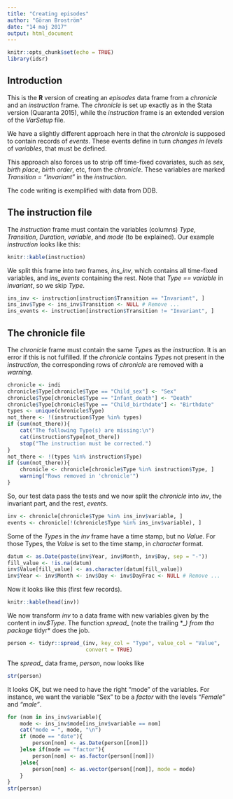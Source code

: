 ```yaml
---
title: "Creating episodes"
author: "Göran Broström"
date: "14 maj 2017"
output: html_document
---
```


```r
knitr::opts_chunk$set(echo = TRUE)
library(idsr)
```

## Introduction

This is the **R** version of creating an *episodes* data frame from a 
*chronicle* and an *instruction* frame. The *chronicle* is set up exactly as 
in the Stata version (Quaranta 2015), while the *instruction* frame is an 
extended version of the *VarSetup* file. 

We have a slightly different approach here in that the *chronicle* is supposed 
to contain records of *events*. These events define in turn *changes in levels*
of *variables*, that must be defined.

This approach also forces us to strip off time-fixed covariates, 
such as *sex*, *birth place*, *birth order*, etc, from the *chronicle*. These 
variables are marked *Transition = "Invariant"* in the *instruction*.

The code writing is exemplified with data from DDB.

## The instruction file

The *instruction* frame must contain the variables (columns) *Type*, 
*Transition*, *Duration*, *variable*, and *mode* (to be explained). Our example 
*instruction* looks like this:

```r
knitr::kable(instruction)
```

We split this frame into two frames, *ins_inv*, which contains all time-fixed 
variables, and *ins_events* containing the rest. Note that *Type == variable* in 
*invariant*, so we skip *Type*.

```r
ins_inv <- instruction[instruction$Transition == "Invariant", ]
ins_inv$Type <- ins_inv$Transition <- NULL # Remove ...
ins_events <- instruction[instruction$Transition != "Invariant", ]
```

## The chronicle file

The *chronicle* frame must contain the same *Type*s as the *instruction*. It is
an error if this is not fulfilled. If the *chronicle* contains *Type*s not 
present in the *instruction*, the corresponding rows of *chronicle* are removed
with a *warning*.

```r
chronicle <- indi
chronicle$Type[chronicle$Type == "Child_sex"] <- "Sex"
chronicle$Type[chronicle$Type == "Infant_death"] <- "Death"
chronicle$Type[chronicle$Type == "Child_birthdate"] <- "Birthdate"
types <- unique(chronicle$Type)
not_there <- !(instruction$Type %in% types)
if (sum(not_there)){
    cat("The following Type(s) are missing:\n")
    cat(instruction$Type[not_there])
    stop("The instruction must be corrected.")
}
not_there <- !(types %in% instruction$Type)
if (sum(not_there)){
    chronicle <- chronicle[chronicle$Type %in% instruction$Type, ]
    warning("Rows removed in 'chronicle'")
}
```

So, our test data pass the tests and we now split the *chronicle* into *inv*, 
the invariant part, and the rest, *events*.

```r
inv <- chronicle[chronicle$Type %in% ins_inv$variable, ]
events <- chronicle[!(chronicle$Type %in% ins_inv$variable), ]
```

Some of the *Type*s in the *inv* frame have a time stamp, but no *Value*. For 
those Types, the *Value* is set to the time stamp, in *character* format.

```r
datum <- as.Date(paste(inv$Year, inv$Month, inv$Day, sep = "-"))
fill_value <- !is.na(datum)
inv$Value[fill_value] <- as.character(datum[fill_value])
inv$Year <- inv$Month <- inv$Day <- inv$DayFrac <- NULL # Remove ...
```

Now it looks like this (first few records).

```r
knitr::kable(head(inv))
```

We now transform *inv* to a data frame with new variables given by the content 
in *inv$Type*. The function *spread_* (note the trailing *_*) from tha package 
*tidyr* does the job.

```r
person <- tidyr::spread_(inv, key_col = "Type", value_col = "Value",
                         convert = TRUE)
```

The *spread_* data frame, *person*, now looks like

```r
str(person)
```

It looks OK, but we need to have the right "mode" of the variables. For 
instance, we want the variable "Sex" to be a *factor* with the levels *"Female"*
and *"male"*.

```r
for (nom in ins_inv$variable){
    mode <- ins_inv$mode[ins_inv$variable == nom]
    cat("mode = ", mode, "\n")
    if (mode == "date"){
        person[nom] <- as.Date(person[[nom]])
    }else if(mode == "factor"){
        person[nom] <- as.factor(person[[nom]])
    }else{
        person[nom] <- as.vector(person[[nom]], mode = mode)
    }
}
str(person)
```

